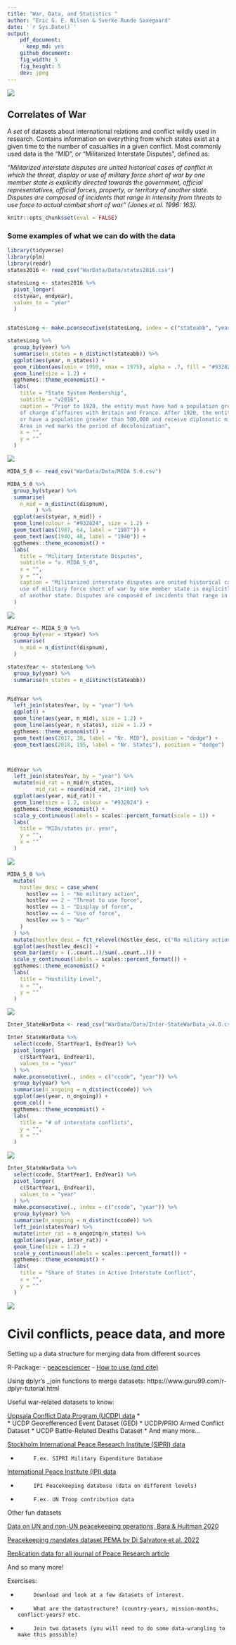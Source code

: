 ---
title: "War, Data, and Statistics "
author: "Eric G. E. Nilsen & Sverke Runde Saxegaard"
date: '`r Sys.Date()`'
output: 
    pdf_document: 
      keep_md: yes
    github_document:
    fig_width: 5
    fig_height: 5
    dev: jpeg
---



![](soldier.jpg)


## Correlates of War


A *set* of datasets about international relations and conflict wildly used in research. Contains information on everything from which states exist at a given time to the number of casualties in a given conflict. Most commonly used data is the "MID", or "Militarized Interstate Disputes", defined as:


*“Militarized interstate disputes are united historical cases of conflict in which the threat, display or use of military force short of war by one member state is explicitly directed towards the government, official representatives, official forces, property, or territory of another state. Disputes are composed of incidents that range in intensity from threats to use force to actual combat short of war” (Jones et al. 1996: 163).* 





```{r, include=FALSE}
knitr::opts_chunk$set(eval = FALSE)
```

### Some examples of what we can do with the data

```{r}
library(tidyverse)
library(plm)
library(readr)
states2016 <- read_csv("WarData/Data/states2016.csv")

statesLong <- states2016 %>% 
  pivot_longer(
  c(styear, endyear),
  values_to = "year"
  )


statesLong <- make.pconsecutive(statesLong, index = c("stateabb", "year"))  

statesLong %>% 
  group_by(year) %>% 
  summarise(n_states = n_distinct(stateabb)) %>% 
  ggplot(aes(year, n_states)) + 
  geom_ribbon(aes(xmin = 1950, xmax = 1975), alpha = .7, fill = "#932824") +
  geom_line(size = 1.2) +
  ggthemes::theme_economist() +
  labs(
    title = "State System Membership",
    subtitle = "v2016",
    caption = "Prior to 1920, the entity must have had a population greater than 500,000 and have had diplomatic missions at or above the rank
    of charge d’affaires with Britain and France. After 1920, the entity must be a member of the League of Nations or the United Nations,
    or have a population greater than 500,000 and receive diplomatic missions from two major powers.
    Area in red marks the period of decolonization",
    x = "",
    y = ""
  )


```

![](state_system.png)

```{r}
MIDA_5_0 <- read_csv("WarData/Data/MIDA 5.0.csv")

MIDA_5_0 %>% 
  group_by(styear) %>% 
  summarise(
    n_mid = n_distinct(dispnum),
         ) %>%
  ggplot(aes(styear, n_mid)) +
  geom_line(colour = "#932824", size = 1.2) +
  geom_text(aes(1987, 64, label = "1987")) +
  geom_text(aes(1940, 48, label = "1940")) +
  ggthemes::theme_economist() +
  labs(
    title = "Military Interstate Disputes",
    subtitle = "v. MIDA_5_0",
    x = "",
    y = "",
    caption = "Militarized interstate disputes are united historical cases of conflict in which the threat, display or 
    use of military force short of war by one member state is explicitly directed towards the government, [..] or territory
    of another state. Disputes are composed of incidents that range in intensity from threats to use force to actual combat short of war"
  )

```

![](mid_time.png)
```{r}

MidYear <- MIDA_5_0 %>% 
  group_by(year = styear) %>% 
  summarise(
    n_mid = n_distinct(dispnum),
  )

statesYear <- statesLong %>% 
  group_by(year) %>% 
  summarise(n_states = n_distinct(stateabb))


MidYear %>% 
  left_join(statesYear, by = "year") %>% 
  ggplot() +
  geom_line(aes(year, n_mid), size = 1.2) +
  geom_line(aes(year, n_states), size = 1.2) +
  ggthemes::theme_economist() +
  geom_text(aes(2017, 30, label = "Nr. MID"), position = "dodge") +
  geom_text(aes(2018, 195, label = "Nr. States"), position = "dodge")



MidYear %>% 
  left_join(statesYear, by = "year") %>% 
  mutate(mid_rat = n_mid/n_states,
         mid_rat = round(mid_rat, 2)*100) %>% 
  ggplot(aes(year, mid_rat)) +
  geom_line(size = 1.2, colour = "#932824") +
  ggthemes::theme_economist() +
  scale_y_continuous(labels = scales::percent_format(scale = 1)) +
  labs(
    title = "MIDs/states pr. year",
    y = "",
    x = ""
  )

```

![](mid_state_share.png)



```{r}
MIDA_5_0 %>% 
  mutate(
    hostlev_desc = case_when(
      hostlev == 1 ~ "No military action",
      hostlev == 2 ~ "Threat to use force",
      hostlev == 3 ~ "Display of force",
      hostlev == 4 ~ "Use of force",
      hostlev == 5 ~ "War"
    )
  ) %>% 
  mutate(hostlev_desc = fct_relevel(hostlev_desc, c("No military action", "Threat to use force", "Display of force", "Use of force", "War"))) %>% 
  ggplot(aes(hostlev_desc)) +
  geom_bar(aes(y = (..count..)/sum(..count..))) +
  scale_y_continuous(labels = scales::percent_format()) +
  ggthemes::theme_economist() +
  labs(
    title = "Hostility Level",
    x = "",
    y = ""
  )
```


![](host_level.png)


```{r}
Inter_StateWarData <- read_csv("WarData/Data/Inter-StateWarData_v4.0.csv")

Inter_StateWarData %>% 
  select(ccode, StartYear1, EndYear1) %>% 
  pivot_longer(
    c(StartYear1, EndYear1),
    values_to = "year"
  ) %>% 
  make.pconsecutive(., index = c("ccode", "year")) %>% 
  group_by(year) %>% 
  summarise(n_ongoing = n_distinct(ccode)) %>% 
  ggplot(aes(year, n_ongoing)) +
  geom_col() +
  ggthemes::theme_economist() +
  labs(
    title = "# of interstate conflicts",
    y = "",
    x = ""
  )

```

![](nr_interstate.png)


```{r}
Inter_StateWarData %>% 
  select(ccode, StartYear1, EndYear1) %>% 
  pivot_longer(
    c(StartYear1, EndYear1),
    values_to = "year"
  ) %>% 
  make.pconsecutive(., index = c("ccode", "year")) %>% 
  group_by(year) %>% 
  summarise(n_ongoing = n_distinct(ccode)) %>% 
  left_join(statesYear) %>% 
  mutate(inter_rat = n_ongoing/n_states) %>% 
  ggplot(aes(year, inter_rat)) +
  geom_line(size = 1.2) +
  scale_y_continuous(labels = scales::percent_format()) +
  ggthemes::theme_economist() +
  labs(
    title = "Share of States in Active Interstate Conflict",
    x = "",
    y = ""
  )

```

![](shr_interstate.png)


# Civil conflicts, peace data, and more


Setting up a data structure for merging data from different sources

R-Package: 
-          [peacesciencer](https://github.com/svmiller/peacesciencer)
-          [How to use (and cite)](https://svmiller.com/peacesciencer/ms.html)


Using dplyr’s _join functions to merge datasets: https://www.guru99.com/r-dplyr-tutorial.html

Useful war-related datasets to know:

[Uppsala Conflict Data Program (UCDP) data](https://ucdp.uu.se/downloads/)
*          
*          UCDP Georefferenced Event Dataset (GED)
*          UCDP/PRIO Armed Conflict Dataset
*          UCDP Battle-Related Deaths Dataset
*          And many more…


[Stockholm International Peace Research Institute (SIPRI) data](https://www.sipri.org/databases)
        
*          F.ex. SIPRI Military Expenditure Database


[International Peace Institute (IPI) data](https://www.ipinst.org/programs/data-lab)
     
*          IPI Peacekeeping database (data on different levels)
*          F.ex. UN Troop contribution data

Other fun datasets

  [Data on UN and non-UN peacekeeping operations, Bara & Hultman 2020](https://www.corinnebara.net/data)
  
  
  [Peacekeeping mandates dataset PEMA by Di Salvatore et al. 2022](https://sites.google.com/view/pemadata/home)
  
  
  [Replication data for all journal of Peace Research article](https://www.prio.org/journals/jpr/replicationdata)
          
And so many more!

Exercises:

*          Download and look at a few datasets of interest.

*          What are the datastructure? (country-years, mission-months, conflict-years? etc.

*          Join two datasets (you will need to do some data-wrangling to make this possible)



